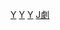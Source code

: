 {{Catnav|頁面分類|人类社会|生活|文化|戏剧}}
{{Catnav|頁面分類|人类社会|生活|娱乐|戏剧}}
{{Catnav|頁面分類|人类社会|文化|文学|戏剧}}
{{Catnav|頁面分類|人类社会|文化|戏剧}}
{{Catnav|頁面分類|人类社会|文化|娱乐|戏剧}}
{{Catnav|頁面分類|人文學科|艺术|表演藝術|戏剧}}
{{Catnav|頁面分類|人文學科|艺术|文学|戏剧}}
{{Catnav|頁面分類|人文學科|文学|文學體裁|戏剧}}
{{Catnav|頁面分類|人文學科|文学|戏剧}}
{{Commonscat|Musicals}}

{{catmore}}

[[Category:表演藝術|Y]]
[[Category:戲劇類型|Y]]
[[Category:声乐|Y]]
[[Category:音樂文化|J劇]]